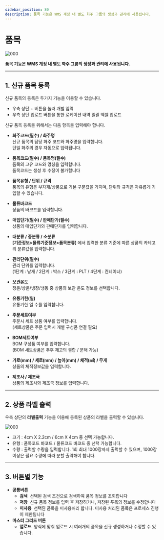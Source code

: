 ```yaml
---
sidebar_position: 80
description: 품목 기능은 WMS 계정 내 별도 화주 그룹의 생성과 관리에 사용됩니다.
---
```

# 품목

![000](./img/0077.png)

**품목 기능은 WMS 계정 내 별도 화주 그룹의 생성과 관리에 사용됩니다.**

---

## **1. 신규 품목 등록**

신규 품목의 등록은 두가지 기능을 이용할 수 있습니다.
- 우측 상단 + 버튼을 눌러 개별 입력
- 우측 상단 업로드 버튼을 통한 로케이션 내역 일괄 엑셀 업로드

신규 품목 등록을 위해서는 다음 항목을 입력해야 합니다.

- **화주코드(필수) / 화주명**  
신규 품목의 담당 화주 코드와 화주명을 입력합니다.  
단일 화주의 경우 자동으로 입력됩니다.

- **품목코드(필수) / 품목명(필수)**  
품목의 고유 코드와 명칭을 입력합니다.  
품목코드는 생성 후 수정이 불가합니다
- **품목유형 / 단위 / 규격**  
품목의 유형은 부자재/상품으로 기본 구분값을 가지며, 단위와 규격은 자유롭게 기입할 수 있습니다.
- **물류바코드**  
상품의 바코드를 입력합니다.
- **매입단가(필수) / 판매단가(필수)**  
상품의 매입단가와 판매단가를 입력합니다.
- **대분류 / 중분류 / 소분류**  
**[기준정보>물류기준정보>품목분류]** 에서 입력한 분류 기준에 따른 상품의 카테고리 분류값을 입력합니다.
- **관리단위(필수)**  
관리 단위를 입력합니다.  
(1단계 : 낱개 / 2단계 : 박스 / 3단계 : PLT /  4단계 : 컨테이너)
- **보관온도**  
정온/상온/냉장/냉동 중 상품의 보관 온도 정보를 선택합니다.
- **유통기한(일)**  
유통기한 일 수를 입력합니다.
- **주문세트여부**  
주문시 세트 상품 여부를 입력합니다.  
(세트상품은 주문 입력시 개별 구성품 연결 필요)
- **BOM세트여부**  
BOM 구성품 여부를 입력합니다.  
(BOM 세트상품은 추후 재고의 결합 / 분해 가능)
- **가로(mm) / 세로(mm) / 높이(mm) / 체적(㎣) / 무게**  
상품의 체적정보값을 입력합니다.
- **제조사 / 제조국**  
상품의 제조사와 제조국 정보를 입력합니다.

---

## **2. 상품 라벨 출력**

우측 상단의 **라벨출력** 기능을 이용해 등록된 상품의 라벨을 출력할 수 있습니다.

![000](./img/0088.png)

- 크기 : 4cm X 2.2cm / 6cm X 4cm 중 선택 가능합니다.
- 유형 : 품목코드 바코드 / 물류코드 바코드 중 선택 가능합니다.
- 수량 : 출력할 수량을 입력합니다. 1회 최대 1000장까지 출력할 수 있으며, 1000장 이상은 필요 수량에 따라 분할 출력해야 합니다.

---

## **3. 버튼별 기능**

- **공통버튼**
    - **검색**  선택된 검색 조건으로 검색하여 품목 정보를 조회합니다
    - **저장**  신규 품목 정보를 입력 후 저장하거나, 저장된 푸목의 정보를 수정합니다
    - **미사용**  선택된 품목을 미사용처리 합니다. 미사용 처리된 품목은 프로세스 진행이 제한됩니다
- **마스터 그리드 버튼**
    - **업로드**  양식에 맞춰 업로드 시 여러개의 품목을 신규 생성하거나 수정할 수 있습니다.